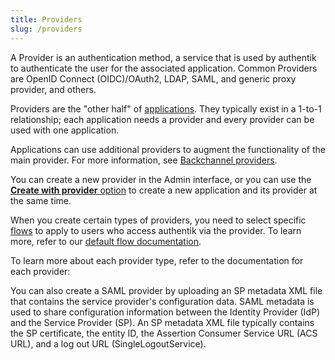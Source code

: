 ```yaml
---
title: Providers
slug: /providers
---
```



A Provider is an authentication method, a service that is used by authentik to authenticate the user for the associated application. Common Providers are OpenID Connect (OIDC)/OAuth2, LDAP, SAML, and generic proxy provider, and others.

Providers are the "other half" of [applications](../applications/index.md). They typically exist in a 1-to-1 relationship; each application needs a provider and every provider can be used with one application.

Applications can use additional providers to augment the functionality of the main provider. For more information, see [Backchannel providers](../applications/manage_apps.md#backchannel-providers).

You can create a new provider in the Admin interface, or you can use the [**Create with provider** option](../applications/manage_apps.md#instructions) to create a new application and its provider at the same time.

When you create certain types of providers, you need to select specific [flows](../flows-stages/flow/index.md) to apply to users who access authentik via the provider. To learn more, refer to our [default flow documentation](../flows-stages/flow/examples/default_flows.md).

To learn more about each provider type, refer to the documentation for each provider:

<DocCardList />

You can also create a SAML provider by uploading an SP metadata XML file that contains the service provider's configuration data. SAML metadata is used to share configuration information between the Identity Provider (IdP) and the Service Provider (SP). An SP metadata XML file typically contains the SP certificate, the entity ID, the Assertion Consumer Service URL (ACS URL), and a log out URL (SingleLogoutService).
